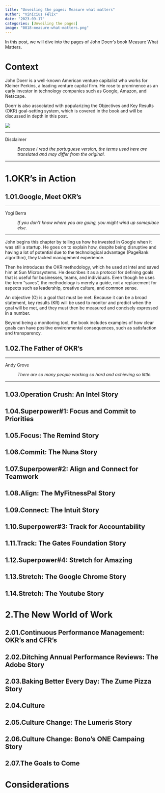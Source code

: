 ```yaml
---
title: "Unveiling the pages: Measure what matters"
author: "Vinícius Félix"
date: "2023-09-17"
categories: [Unveiling the pages]
image: "0018-measure-what-matters.png"
---
```


In this post, we will dive into the pages of John Doerr's book Measure What Matters.

# Context

John Doerr is a well-known American venture capitalist who works for Kleiner Perkins, a leading venture capital firm. He rose to prominence as an early investor in technology companies such as Google, Amazon, and Netscape.

Doerr is also associated with popularizing the Objectives and Key Results (OKR) goal-setting system, which is covered in the book and will be discussed in depth in this post.

![](https://m.media-amazon.com/images/I/415r-iEVg1L.jpg){fig-align="center"}

------------------------------------------------------------------------

Disclaimer

:   *Because I read the portuguese version, the terms used here are translated and may differ from the original.*

------------------------------------------------------------------------

# 1.OKR's in Action

## 1.01.Google, Meet OKR's

------------------------------------------------------------------------

Yogi Berra

:   *If you don't know where you are going, you might wind up someplace else.*

------------------------------------------------------------------------

John begins this chapter by telling us how he invested in Google when it was still a startup. He goes on to explain how, despite being disruptive and having a lot of potential due to the technological advantage (PageRank algorithm), they lacked management experience.

Then he introduces the OKR methodology, which he used at Intel and saved him at Sun Microsystems. He describes it as a protocol for defining goals that is useful for businesses, teams, and individuals. Even though he uses the term "saves", the methodology is merely a guide, not a replacement for aspects such as leadership, creative culture, and common sense.

An objective (O) is a goal that must be met. Because it can be a broad statement, key results (KR) will be used to monitor and predict when the goal will be met, and they must then be measured and concisely expressed in a number.

Beyond being a monitoring tool, the book includes examples of how clear goals can have positive environmental consequences, such as satisfaction and transparency.

## 1.02.The Father of OKR's

------------------------------------------------------------------------

Andy Grove

:   *There are so many people working so hard and achieving so little.*

------------------------------------------------------------------------

## 1.03.Operation Crush: An Intel Story

## 1.04.Superpower#1: Focus and Commit to Priorities

## 1.05.Focus: The Remind Story

## 1.06.Commit: The Nuna Story

## 1.07.Superpower#2: Align and Connect for Teamwork

## 1.08.Align: The MyFitnessPal Story

## 1.09.Connect: The Intuit Story

## 1.10.Superpower#3: Track for Accountability

## 1.11.Track: The Gates Foundation Story

## 1.12.Superpower#4: Stretch for Amazing

## 1.13.Stretch: The Google Chrome Story

## 1.14.Stretch: The Youtube Story

# 2.The New World of Work

## 2.01.Continuous Performance Management: OKR's and CFR's

## 2.02.Ditching Annual Performance Reviews: The Adobe Story

## 2.03.Baking Better Every Day: The Zume Pizza Story

## 2.04.Culture

## 2.05.Culture Change: The Lumeris Story

## 2.06.Culture Change: Bono's ONE Campaing Story

## 2.07.The Goals to Come

# Considerations
